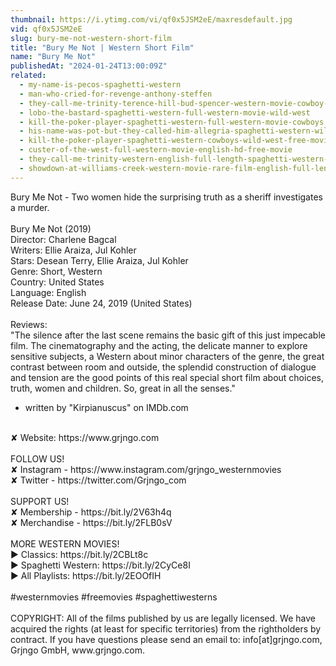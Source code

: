 ```yaml
---
thumbnail: https://i.ytimg.com/vi/qf0x5JSM2eE/maxresdefault.jpg
vid: qf0x5JSM2eE
slug: bury-me-not-western-short-film
title: "Bury Me Not | Western Short Film"
name: "Bury Me Not"
publishedAt: "2024-01-24T13:00:09Z"
related:
  - my-name-is-pecos-spaghetti-western
  - man-who-cried-for-revenge-anthony-steffen
  - they-call-me-trinity-terence-hill-bud-spencer-western-movie-cowboy-film
  - lobo-the-bastard-spaghetti-western-full-western-movie-wild-west
  - kill-the-poker-player-spaghetti-western-full-western-movie-cowboys
  - his-name-was-pot-but-they-called-him-allegria-spaghetti-western-wild-west-film-full-movie
  - kill-the-poker-player-spaghetti-western-cowboys-wild-west-free-movie-western-movies
  - custer-of-the-west-full-western-movie-english-hd-free-movie
  - they-call-me-trinity-western-english-full-length-spaghetti-western-film-full-movie
  - showdown-at-williams-creek-western-movie-rare-film-english-full-length-free-youtube-movies
---
```


Bury Me Not - Two women hide the surprising truth as a sheriff investigates a murder.<br />
<br />
Bury Me Not (2019)<br />
Director: Charlene Bagcal<br />
Writers: Ellie Araiza, Jul Kohler<br />
Stars: Desean Terry, Ellie Araiza, Jul Kohler<br />
Genre: Short, Western<br />
Country: United States<br />
Language: English<br />
Release Date: June 24, 2019 (United States)<br />
<br />
Reviews:<br />
"The silence after the last scene remains the basic gift of this just impecable film. The cinematography and the acting, the delicate manner to explore sensitive subjects, a Western about minor characters of the genre, the great contrast between room and outside, the splendid construction of dialogue and tension are the good points of this real special short film about choices, truth, women and children. So, great in all the senses."<br />
- written by "Kirpianuscus" on IMDb.com<br />
<br />
✘ Website: https://www.grjngo.com<br />
<br />
FOLLOW US!<br />
✘ Instagram - https://www.instagram.com/grjngo_westernmovies<br />
✘ Twitter - https://twitter.com/Grjngo_com<br />
<br />
SUPPORT US!<br />
✘ Membership - https://bit.ly/2V63h4q<br />
✘ Merchandise - https://bit.ly/2FLB0sV<br />
<br />
MORE WESTERN MOVIES! <br />
► Classics: https://bit.ly/2CBLt8c <br />
► Spaghetti Western: https://bit.ly/2CyCe8I <br />
► All Playlists: https://bit.ly/2EOOfIH <br />
<br />
#westernmovies #freemovies #spaghettiwesterns<br />
<br />
COPYRIGHT: All of the films published by us are legally licensed. We have acquired the rights (at least for specific territories) from the rightholders by contract. If you have questions please send an email to: info[at]grjngo.com, Grjngo GmbH, www.grjngo.com.